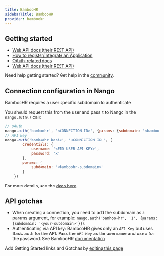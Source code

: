 ```yaml
---
title: BambooHR
sidebarTitle: BambooHR
provider: bamboohr
---
```



<Overview />
<PreBuiltTooling provider={providers[pageMetadata.provider]} />
<PreBuiltUseCases />


## Getting started

-   [Web API docs (their REST API)](https://documentation.bamboohr.com/docs/getting-started)
-   [How to register/integrate an Application](https://documentation.bamboohr.com/docs#what-will-you-need-to-get-started)
-   [OAuth-related docs](https://documentation.bamboohr.com/page/single-sign-on-sso-with-openid-connect)
-   [Web API docs (their REST API)](https://documentation.bamboohr.com/reference/get-employee)

<Tip>Need help getting started? Get help in the [community](https://nango.dev/slack).</Tip>

## Connection configuration in Nango

BambooHR requires a user specific subdomain to authenticate

You should request this from the user and pass it to Nango in the `nango.auth()` call:

```js
// oAuth
nango.auth('bamboohr', '<CONNECTION-ID>', {params: {subdomain: '<bamboohr-subdomain>'}});
// API key
nango.auth('bamboohr-basic', '<CONNECTION-ID>', {
        credentials: {
            username: '<END-USER-API-KEY>',
            password: 'x'
        },
        params: {
            subdomain: '<bamboohr-subdomain>'
        }
    })
```

For more details, see the [docs here](/guides/getting-started/authorize-an-api-from-your-app#apis-requiring-connection-specific-configuration-for-authorization).

## API gotchas

- When creating a connection, you need to add the subdomain as a params argument, for example: `nango.auth('bamhoo-hr', '1', {params: {subdomain: '<your-subdomain>'}})`.
- Authenticating via API key: BambooHR gives only an `API Key` but uses Basic auth for the API. Pass the `API Key` as the username and use `x` for the password. See BambooHR [documentation](https://documentation.bamboohr.com/docs#section-authentication)


<Note>Add Getting Started links and Gotchas by [editing this page](https://github.com/nangohq/nango/tree/master/docs-v2/integrations/all/bamboohr.mdx)</Note>
